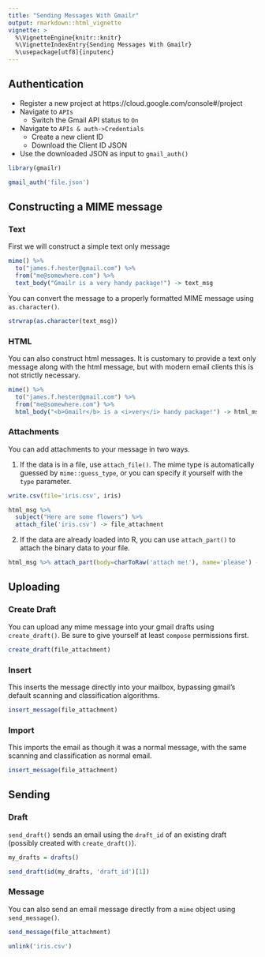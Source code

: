 ```yaml
---
title: "Sending Messages With Gmailr"
output: rmarkdown::html_vignette
vignette: >
  %\VignetteEngine{knitr::knitr}
  %\VignetteIndexEntry{Sending Messages With Gmailr}
  %\usepackage[utf8]{inputenc}
---
```


## Authentication

- Register a new project at https://cloud.google.com/console#/project
- Navigate to `APIs`
    - Switch the Gmail API status to `On`
- Navigate to `APIs & auth->Credentials`
    - Create a new client ID
    - Download the Client ID JSON
- Use the downloaded JSON as input to `gmail_auth()`

```r
library(gmailr)
```

```r
gmail_auth('file.json')
```

## Constructing a MIME message

### Text

First we will construct a simple text only message

```r
mime() %>%
  to("james.f.hester@gmail.com") %>%
  from("me@somewhere.com") %>%
  text_body("Gmailr is a very handy package!") -> text_msg
```

You can convert the message to a properly formatted MIME message using `as.character()`.

```r
strwrap(as.character(text_msg))
```

### HTML

You can also construct html messages.  It is customary to provide a text
only message along with the html message, but with modern email clients this is
not strictly necessary.

```r
mime() %>%
  to("james.f.hester@gmail.com") %>%
  from("me@somewhere.com") %>%
  html_body("<b>Gmailr</b> is a <i>very</i> handy package!") -> html_msg
```

### Attachments

You can add attachments to your message in two ways.

1. If the data is in a file, use `attach_file()`.  The mime type is
   automatically guessed by `mime::guess_type`, or you can specify it yourself
   with the `type` parameter.
```r
write.csv(file='iris.csv', iris)

html_msg %>%
  subject("Here are some flowers") %>%
  attach_file('iris.csv') -> file_attachment
```

2. If the data are already loaded into R, you can use `attach_part()` to attach the binary data to your file.
```r
html_msg %>% attach_part(body=charToRaw('attach me!'), name='please') -> simple_attachment
```

## Uploading
### Create Draft

You can upload any mime message into your gmail drafts using `create_draft()`.
Be sure to give yourself at least `compose` permissions first.

```r
create_draft(file_attachment)
```

### Insert

This inserts the message directly into your mailbox, bypassing gmail's default
scanning and classification algorithms.

```r
insert_message(file_attachment)
```

### Import

This imports the email as though it was a normal message, with the same
scanning and classification as normal email.

```r
insert_message(file_attachment)
```

## Sending

### Draft

`send_draft()` sends an email using the `draft_id` of an existing draft
(possibly created with `create_draft()`).

```r
my_drafts = drafts()

send_draft(id(my_drafts, 'draft_id')[1])
```
### Message

You can also send an email message directly from a `mime` object using `send_message()`.

```r
send_message(file_attachment)
```

```r
unlink('iris.csv')
```
